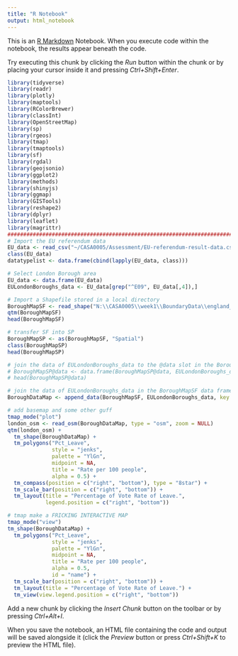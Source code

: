 ---
title: "R Notebook"
output: html_notebook
---

This is an [R Markdown](http://rmarkdown.rstudio.com) Notebook. When you execute code within the notebook, the results appear beneath the code. 

Try executing this chunk by clicking the *Run* button within the chunk or by placing your cursor inside it and pressing *Ctrl+Shift+Enter*. 

```{r}
library(tidyverse)
library(readr)
library(plotly)
library(maptools)
library(RColorBrewer)
library(classInt)
library(OpenStreetMap)
library(sp)
library(rgeos)
library(tmap)
library(tmaptools)
library(sf)
library(rgdal)
library(geojsonio)
library(ggplot2)
library(methods)
library(shinyjs)
library(ggmap)
library(GISTools)
library(reshape2)
library(dplyr)
library(leaflet)
library(magrittr)
############################################################################
# Import the EU referendum data
EU_data <- read_csv("~/CASA0005/Assessment/EU-referendum-result-data.csv")
class(EU_data)
datatypelist <- data.frame(cbind(lapply(EU_data, class)))

# Select London Borough area
EU_data <- data.frame(EU_data)
EULondonBoroughs_data <- EU_data[grep("^E09", EU_data[,4]),]

# Import a Shapefile stored in a local directory
BoroughMapSF <- read_shape("N:\\CASA0005\\week1\\BoundaryData\\england_lad_2011.shp", as.sf = TRUE)
qtm(BoroughMapSF)
head(BoroughMapSF)

# transfer SF into SP
BoroughMapSP <- as(BoroughMapSF, "Spatial")
class(BoroughMapSP)
head(BoroughMapSP)

# join the data of EULondonBoroughs_data to the @data slot in the BoroughMapSP data frame
# BoroughMapSP@data <- data.frame(BoroughMapSP@data, EULondonBoroughs_data[match(BoroughMapSP@data[,"code"], EULondonBoroughs_data[,"Area_Code"]),])
# head(BoroughMapSP@data)

# join the data of EULondonBoroughs_data in the BoroughMapSF data frame
BoroughDataMap <- append_data(BoroughMapSF, EULondonBoroughs_data, key.shp = "code", key.data = "Area_Code", ignore.duplicates = TRUE)

# add basemap and some other guff
tmap_mode("plot")
london_osm <- read_osm(BoroughDataMap, type = "osm", zoom = NULL)
qtm(london_osm) +
  tm_shape(BoroughDataMap) + 
  tm_polygons("Pct_Leave", 
              style = "jenks",
              palette = "YlGn",
              midpoint = NA,
              title = "Rate per 100 people",
              alpha = 0.5) + 
  tm_compass(position = c("right", "bottom"), type = "8star") + 
  tm_scale_bar(position = c("right", "bottom")) +
  tm_layout(title = "Percentage of Vote Rate of Leave.", 
            legend.position = c("right", "bottom"))

# tmap make a FRICKING INTERACTIVE MAP
tmap_mode("view")
tm_shape(BoroughDataMap) +
  tm_polygons("Pct_Leave", 
              style = "jenks",
              palette = "YlGn",
              midpoint = NA,
              title = "Rate per 100 people",
              alpha = 0.5,
              id = "name") + 
  tm_scale_bar(position = c("right", "bottom")) +
  tm_layout(title = "Percentage of Vote Rate of Leave.") +
  tm_view(view.legend.position = c("right", "bottom"))
``````

Add a new chunk by clicking the *Insert Chunk* button on the toolbar or by pressing *Ctrl+Alt+I*.

When you save the notebook, an HTML file containing the code and output will be saved alongside it (click the *Preview* button or press *Ctrl+Shift+K* to preview the HTML file).
